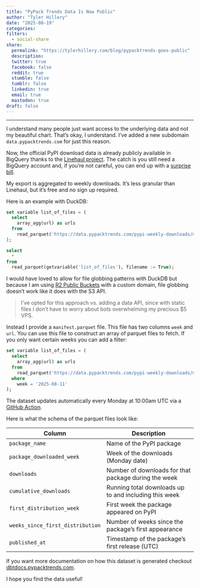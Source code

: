 ```yaml
---
title: "PyPack Trends Data Is Now Public"
author: "Tyler Hillery"
date: "2025-08-19"
categories: 
filters:
  - social-share
share:
  permalink: "https://tylerhillery.com/blog/pypacktrends-goes-public"
  description:
  twitter: true
  facebook: false
  reddit: true
  stumble: false
  tumblr: false
  linkedin: true
  email: true
  mastodon: true
draft: false 
---
```


------------------------------------------------------------------------

I understand many people just want access to the underlying data and not my beautiful chart. That's okay, I understand. I've added a new subdomain `data.pypacktrends.com` for just this reason. 

Now, the official PyPI download data is already publicly available in BigQuery thanks to the [Linehaul project](https://packaging.python.org/en/latest/guides/analyzing-pypi-package-downloads/#public-dataset). The catch is you still need a BigQuery account and, if you’re not careful, you can end up with a [surprise bill](https://tylerhillery.com/blog/cost-effective-bq/).

My export is aggregated to weekly downloads. It’s less granular than Linehaul, but it’s free and no sign up required. 

Here is an example with DuckDB:

```sql
set variable list_of_files = (
  select 
    array_agg(url) as urls 
  from 
    read_parquet('https://data.pypacktrends.com/pypi-weekly-downloads/manifest.parquet')
);

select 
  * 
from 
  read_parquet(getvariable('list_of_files'), filename := True);
```

I would have loved to allow for file globbing patterns with DuckDB but because I am using [R2 Public Buckets](https://developers.cloudflare.com/r2/buckets/public-buckets/) with a custom domain, file globbing doesn't work like it does with the S3 API.

> I’ve opted for this approach vs. adding a data API, since with static files I don’t have to worry about bots overwhelming my precious $5 VPS.

Instead I provide a `manifest.parquet` file. This file has two columns `week` and `url`. You can use this file to construct an array of parquet files to fetch. If you only want certain weeks you can add a filter:

```sql
set variable list_of_files = (
  select 
    array_agg(url) as urls 
  from 
    read_parquet('https://data.pypacktrends.com/pypi-weekly-downloads/manifest.parquet')
  where
    week = '2025-08-11'
);

```
The dataset updates automatically every Monday at 10:00am UTC via a [GitHub Action](https://github.com/TylerHillery/pypacktrends/actions/workflows/weekly-pipeline.yml).

Here is what the schema of the parquet files look like:

| Column                           | Description                                           |
| -------------------------------- | ----------------------------------------------------- |
| `package_name`                   | Name of the PyPI package                              |
| `package_downloaded_week`        | Week of the downloads (Monday date)                   |
| `downloads`                      | Number of downloads for that package during the week  |
| `cumulative_downloads`           | Running total downloads up to and including this week |
| `first_distribution_week`        | First week the package appeared on PyPI               |
| `weeks_since_first_distribution` | Number of weeks since the package’s first appearance  |
| `published_at`                   | Timestamp of the package’s first release (UTC)        |

If you want more documentation on how this dataset is generated checkout [dbtdocs.pypacktrends.com](https://dbtdocs.pypacktrends.com/#!/model/model.pypacktrends.pypi_package_downloads_weekly_metrics).

I hope you find the data useful!
